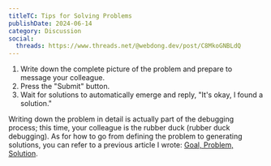 ```yaml
---
titleTC: Tips for Solving Problems
publishDate: 2024-06-14
category: Discussion
social:
  threads: https://www.threads.net/@webdong.dev/post/C8MkoGNBLdQ
---
```


1. Write down the complete picture of the problem and prepare to message your colleague.
2. Press the "Submit" button.
3. Wait for solutions to automatically emerge and reply, "It's okay, I found a solution."

Writing down the problem in detail is actually part of the debugging process; this time, your colleague is the rubber duck (rubber duck debugging). As for how to go from defining the problem to generating solutions, you can refer to a previous article I wrote: [Goal, Problem, Solution](https://www.webdong.dev/post/background-problem-solution/).
